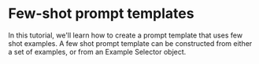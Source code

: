 # Few-shot prompt templates

In this tutorial, we'll learn how to create a prompt template that uses few shot examples. A few shot prompt template can be constructed from either a set of examples, or from an Example Selector object.


<Example/>
